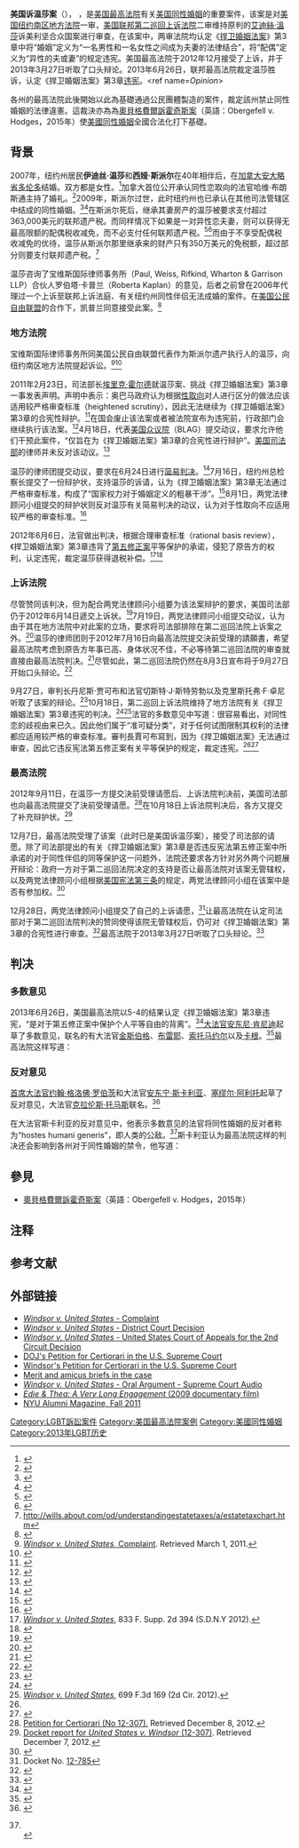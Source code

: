{{noteTA
|G1=USState
|G2=美國總統
|1=zh-cn:鲁斯; zh-hans:鲁思; zh-hant:露絲;
|2=zh-cn:巴德; zh-hans:拜德; zh-hant:拜德;
|3=zh-cn:斯卡利亚; zh-hans:斯卡利亞; zh-hant:史卡利亞;
|4=zh-cn:罗伯茨; zh-hans:罗伯茨; zh-hant:羅伯茲;
|5=zh-cn:约翰·罗伯茨; zh-hans:约翰·罗伯茨; zh-hant:約翰·羅伯茨;zh-tw:約翰·羅勃茲;zh-hk:尊·羅拔斯;
}}
{{Infobox SCOTUS case
|Litigants           = 美国诉温莎案<br>United States v. Windsor
|ArgueDate           = 3月27日
|ArgueYear           = 2013年
|DecideDate          = 6月26日
|DecideYear          = 2013年
|FullName            = United States v. Edith Schlain Windsor, in Her Capacity as Executor of the Estate of Thea Clara Spyer, et al.
  |Docket=12-307
  |USVol=570
  |USPage=12
  |Citation=
  |OralArgument=http://www.oyez.org/cases/2010-2019/2012/2012_12_307/argument
  |Prior=根据美国诉温莎案，《捍卫婚姻法案》被宣布违宪（833 F. Supp. 2d 394 (S.D.N.Y. 2012)）；维持原判（699 F.3d 169 (2d Cir. 2012)）
  |Subsequent=
  |Holding=根据[[美國憲法第五修正案|第五修正案]]中[[正當法律程序|正當法律程序]]的条款，裁定《[[捍卫婚姻法案|捍卫婚姻法案]]》第3章违宪。
  |SCOTUS=2010-2016
  |Majority=肯尼迪（[http://www.supremecourt.gov/opinions/12pdf/12-307_6j37.pdf 意見書]）
  |JoinMajority=金斯伯格、布雷耶、索托马约尔、卡根
  |Dissent=罗伯茨
  |Dissent2=斯卡利亚
  |JoinDissent2=托马斯、罗伯茨 (part I)
  |Dissent3=阿利托
  |JoinDissent3=托马斯 (parts II, III)
  |LawsApplied=[[美国宪法第五修正案|美国宪法第五修正案]]；[[捍卫婚姻法案|捍卫婚姻法案]]
}}

'''美国诉温莎案'''（{{lang|en|''United States v. Windsor''}}）， {{scite|570|12|2013}}，是[[美国最高法院|美国最高法院]]有关[[美国同性婚姻|美国同性婚姻]]的重要案件，该案是对[[美国纽约南区地方法院|美国纽约南区地方法院]]一审，[[美国联邦第二巡回上诉法院|美国联邦第二巡回上诉法院]]二审维持原判的[[艾迪絲·溫莎|艾迪絲·溫莎]]诉美利坚合众国案进行审查，在该案中，两审法院均认定《[[捍卫婚姻法案|捍卫婚姻法案]]》第3章中将“婚姻”定义为“一名男性和一名女性之间成为夫妻的法律结合”，将“配偶”定义为“异性的夫或妻”的规定违宪。美国最高法院于2012年12月接受了上诉，并于2013年3月27日听取了口头辩论。2013年6月26日，联邦最高法院裁定温莎胜诉，认定《捍卫婚姻法案》第3章[[违宪|违宪]]。<ref name=''Opinion''>{{cite web |url=http://www.supremecourt.gov/opinions/12pdf/12-307_g2bh.pdf |title=UNITED STATES v. WINDSOR, XECUTOR OF THE ESTATE OF SPYER, ET AL. CERTIORARI TO THE UNITED STATES COURT OF APPEALS FOR THE SECOND CIRCUIT |publisher=supremecourt.gov |date=June 26, 2013 |deadurl=yes |archiveurl =https://web.archive.org/web/20130627013713/http://www.supremecourt.gov/opinions/12pdf/12-307_g2bh.pdf |archivedate=2013年6月27日 }}</ref>各州的最高法院此後開始以此為基礎通過公民團體製造的案件，裁定該州禁止同性婚姻的法律違憲。這裁決亦為為[[奧貝格費爾訴霍奇斯案|奧貝格費爾訴霍奇斯案]]（英語：Obergefell v. Hodges，2015年）使[[美國同性婚姻|美國同性婚姻]]全國合法化打下基礎。

== 背景 ==
2007年，纽约州居民'''伊迪丝·温莎'''和'''西娅·斯派尔'''在40年相伴后，在[[加拿大|加拿大]][[安大略省|安大略省]][[多伦多|多伦多]]结婚。双方都是女性。<ref>{{cite news |last=Shapiro |first=Lila |title=Edie Windsor vs. DOMA: 83-Year-Old Lesbian Petitions U.S. Supreme Court To Hear Case |url=http://www.huffingtonpost.com/2012/07/16/edie-windsor-doma_n_1675983.html |accessdate=July 30, 2012 |newspaper=[[哈芬登郵報|The Huffington Post]] |date=July 16, 2012}}</ref>加拿大首位公开承认同性恋取向的法官哈维·布朗斯通主持了婚礼。<ref>{{cite news|title=Thea Spyer and Edith Windsor|url=http://www.nytimes.com/2007/05/27/fashion/weddings/27spyer.html|accessdate=January 1, 2013|newspaper=[[紐約時報|The New York Times]]|date=May 27, 2007}}</ref>2009年，斯派尔过世，此时纽约州也已承认在其他司法管辖区中结成的同性婚姻。<ref>{{cite web |publisher=[[美國公民自由聯盟|American Civil Liberties Union]] |url=http://www.aclu.org/lgbt-rights/windsor-v-united-states-thea-edie-doma |title=''Windsor v. United States'': Edie Windsor Challenges DOMA |date=February 23, 2011 |accessdate=February 28, 2011}}</ref><ref>{{cite web |publisher=Law.com |url=http://www.law.com/jsp/nylj/PubArticleNY.jsp?id=1202483113125& |first=Mark |last=Hamblett |title=Obama No Longer Will Defend Marriage Act |date=February 24, 2011 |accessdate=February 28, 2011}}</ref>在斯派尔死后，继承其妻房产的温莎被要求支付超过363,000美元的联邦遗产税。而同样情况下如果是一对异性恋夫妻，则可以获得无最高限额的配偶税收减免，而不必支付任何联邦遗产税。<ref>{{cite news |last=Schwartz |first=John |title=Gay Couple to Sue over U.S. Marriage Law |url=http://www.nytimes.com/2010/11/09/us/09marriage.html |accessdate=July 16, 2012 |newspaper=[[纽约时报|The New York Times]] |date=November 8, 2010}}</ref><ref>{{cite news |last=Johnson |first=Chris |title=Two New Lawsuits Target DOMA |url=http://www.washingtonblade.com/2010/11/09/two-new-lawsuits-target-doma/ |accessdate=July 16, 2012 |newspaper=Washington Blade|date=November 9, 2010}}</ref>而由于不享受配偶税收减免的优待，温莎从斯派尔那里继承来的财产只有350万美元的免税额，超过部分则要支付联邦遗产税。<ref>http://wills.about.com/od/understandingestatetaxes/a/estatetaxchart.htm</ref>

温莎咨询了宝维斯国际律师事务所（Paul, Weiss, Rifkind, Wharton & Garrison LLP）合伙人罗伯塔·卡普兰（Roberta Kaplan）的意见，后者之前曾在2006年代理过一个上诉至联邦上诉法庭、有关纽约州同性伴侣无法成婚的案件。在[[美国公民自由联盟|美国公民自由联盟]]的合作下，凯普兰同意接受此案。<ref>{{cite news|author = Applebome, Peter |title=Reveling in Her Supreme Court Moment|url=http://www.nytimes.com/2012/12/11/nyregion/edith-windsor-gay-widow-revels-in-supreme-court-fight.html|accessdate=December 13, 2012|newspaper=The New York Times|date=December 10, 2012}}</ref>

=== 地方法院 ===
宝维斯国际律师事务所同美国公民自由联盟代表作为斯派尔遗产执行人的温莎，向纽约南区地方法院提起诉讼。<ref>[http://www.aclu.org/lgbt-rights/windsor-v-united-states-complaint ''Windsor v. United States'', Complaint]. Retrieved March 1, 2011.</ref><ref>{{cite news |title=Widow's $363,000 Tax Bill Led to Obama Shift on Marriage Act |first=Andrew M. |last=Harris |url=http://www.businessweek.com/news/2011-02-28/widow-s-363-000-tax-bill-led-to-obama-shift-on-marriage-act.html |work =Bloomberg Businessweek |date=February 28, 2011 |accessdate=March 5, 2011}}</ref>

2011年2月23日，司法部长[[埃里克·霍尔德|埃里克·霍尔德]]就温莎案、{{link-en|佩德森诉人事管理委员会案|Pedersen v. Office of Personnel Management}}挑战《捍卫婚姻法案》第3章一事发表声明。声明中表示：奥巴马政府认为根据[[性取向|性取向]]对人进行区分的做法应该适用较严格审查标准（heightened scrutiny），因此无法继续为《捍卫婚姻法案》第3章的合宪性辩护。<ref name="HolderPressRelease">{{cite press release |url=http://www.justice.gov/opa/pr/2011/February/11-ag-222.html |title=Statement of the Attorney General on Litigation Involving the Defense of Marriage Act |date=February 23, 2011 |accessdate=February 23, 2011 |publisher=[[美國司法部|United States Department of Justice]]}}</ref>在国会废止该法案或者被法院宣布为违宪前，行政部门会继续执行该法案。<ref>{{cite web |publisher=Gay & Lesbian Advocates & Defenders (GLAD) |url=http://www.glad.org/current/news-detail/glad-statement-on-dojs-announcement-it-wont-defend-constitutionality-of-dom/ |title=GLAD Statement on DOJ's Announcement It Won't Defend Constitutionality of DOMA in ''Pedersen'' |date=February 23, 2011 |accessdate=February 23, 2011 |archive-date=2011-02-27 |archive-url=https://web.archive.org/web/20110227090354/http://www.glad.org/current/news-detail/glad-statement-on-dojs-announcement-it-wont-defend-constitutionality-of-dom |dead-url=yes }}</ref>4月18日，{{link-en|保罗·克莱门特|Paul Clement}}代表[[美国众议院|美国众议院]]{{link-en|两党法律顾问小组|Bipartisan Legal Advisory Group}}（BLAG）提交动议，要求允许他们干预此案件，“仅旨在为《捍卫婚姻法案》第3章的合宪性进行辩护”。[[美国司法部|美国司法部]]的律师并未反对该动议。<ref>{{cite web |work=Metro Weekly |url=http://www.Metroweekly.com/poliglot/2011/04/house-leadership-seeks-to-inte.html |first=Chris |last=Geidner |title=House Leadership Seeks to Intervene in DOMA Case |date=April 18, 2011 |accessdate=April 19, 2011 |deadurl=yes |archiveurl=https://web.archive.org/web/20110425041913/http://www.metroweekly.com/poliglot/2011/04/house-leadership-seeks-to-inte.html |archivedate=2011年4月25日 }}</ref>

温莎的律师团提交动议，要求在6月24日进行[[简易判决|简易判决]]。<ref>{{cite web |work={{link-en|地鐵周刊|Metro Weekly|Metro Weekly}} |url=http://Metroweekly.com/poliglot/MotionSJ.pdf |title=Memorandum in Support of Plaintiff's Motion for Summary Judgment |date=June 24, 2011 |accessdate=August 3, 2011 |deadurl=yes |archiveurl=https://web.archive.org/web/20111003123603/http://metroweekly.com/poliglot/MotionSJ.pdf |archivedate=2011年10月3日 }}</ref>7月16日，纽约州总检察长{{link-en|埃里克·施奈德曼|Eric Schneiderman}}提交了一份辩护状，支持温莎的诉请，认为《捍卫婚姻法案》第3章无法通过严格审查标准，构成了“国家权力对于婚姻定义的粗暴干涉”。<ref>{{cite web |work={{link-en|地鐵周刊|Metro Weekly|Metro Weekly}} |url=http://Metroweekly.com/poliglot/2011/07/new-york-attorney-general-take.html |first=Chris |last=Geidner |title=New York Attorney General Takes Edith Windsor's Side in DOMA Challenge |date=July 26, 2011 |accessdate=July 26, 2011 |deadurl=yes |archiveurl=https://web.archive.org/web/20110806181726/http://www.metroweekly.com/poliglot/2011/07/new-york-attorney-general-take.html |archivedate=2011年8月6日 }}</ref>8月1日，两党法律顾问小组提交的辩护状则反对温莎有关简易判决的动议，认为对于性取向不应适用较严格的审查标准。<ref>{{cite web |work=Metro Weekly |url=http://Metroweekly.com/poliglot/2011/08/house-gop-leaders-say-court-sh.html |first=Chris |last=Geidner |title=House GOP Leaders Say Court Should Dismiss Edith Windsor's Lawsuit, Find DOMA Constitutional |date=August 2, 2011 |accessdate=August 2, 2011 |deadurl=yes |archiveurl=https://web.archive.org/web/20110806181651/http://www.metroweekly.com/poliglot/2011/08/house-gop-leaders-say-court-sh.html |archivedate=2011年8月6日 }}</ref>

2012年6月6日，法官{{link-en|芭芭拉·S·琼斯|Barbara S. Jones}}做出判决，根据合理审查标准（rational basis review），《捍卫婚姻法案》第3章违背了[[美國憲法第五修正案|第五修正案]]平等保护的承诺，侵犯了原告方的权利，认定违宪，裁定温莎获得退税补偿。<ref>[http://lawprofessors.typepad.com/files/windsor_doma.pdf ''Windsor v. United States''], 833 F. Supp. 2d 394 (S.D.N.Y 2012).</ref><ref>{{cite web|last=Katz|first=Basil|title=Defense of Marriage Act Unconstitutional: Judge|url=http://www.reuters.com/article/2012/06/06/us-usa-gaymarriage-idUSBRE8551JW20120606|publisher=[[路透社|Reuters]]|accessdate=December 10, 2012|date=6 June 6, 2012}}</ref>

=== 上诉法院 ===
尽管赞同该判决，但为配合两党法律顾问小组要为该法案辩护的要求，美国司法部仍于2012年6月14日遞交上诉状。<ref>{{cite web |work=Metro Weekly |url=http://www.Metroweekly.com/poliglot/2012/06/domas-federal-definition-of-marriage-what-is-happe.html |first=Chris |last=Geidner |title=The DOMA Lawsuits: What Is Happening? |date=June 18, 2012 |accessdate=June 19, 2012 |deadurl=yes |archiveurl=https://web.archive.org/web/20120621041600/http://www.metroweekly.com/poliglot/2012/06/domas-federal-definition-of-marriage-what-is-happe.html |archivedate=2012年6月21日 }}</ref>7月19日，两党法律顾问小组提交动议，认为由于其在地方法院中对此案的立场，要求将司法部排除在第二巡回法院上诉案之外。<ref>{{cite web |title=Windsor v. USA – BLAG moves to dismiss DOJ appeal |url=http://www.prop8trialtracker.com/qh/windsor-v-usa-blag-moves-to-dismiss-doj-appeal/ |publisher=Prop 8 Trial Tracker |accessdate=July 24, 2012 }}{{dead link|date=2018年4月 |bot=InternetArchiveBot |fix-attempted=yes }}</ref>温莎的律师团则于2012年7月16日向最高法院提交決前受理的請願書，希望最高法院考虑到原告方年事已高、身体状况不佳，不必等待第二巡回法院的审查就直接由最高法院判决。<ref>{{cite web |work={{link-en|地鐵周刊|Metro Weekly|Metro Weekly}} |url=http://www.Metroweekly.com/poliglot/2012/07/widow-petitions-doma-case-to-the-supreme-court.html |first=Justin |last=Snow |title=Widow Petitions DOMA Case to the Supreme Court |date=July 16, 2012 |accessdate=July 16, 2012 |deadurl=yes |archiveurl=https://web.archive.org/web/20120722133026/http://www.metroweekly.com/poliglot/2012/07/widow-petitions-doma-case-to-the-supreme-court.html |archivedate=2012年7月22日 }}</ref>尽管如此，第二巡回法院仍然在8月3日宣布将于9月27日开始口头辩论。<ref>{{cite web |url=http://www.prop8trialtracker.com/qh/windsor-v-usa-2nd-circuit-oral-arguments-set-for-september-27/ |title=Windsor v. USA: 2nd Circuit oral arguments set for September 27 |publisher=Prop 8 Trial Tracker |date=August 3, 2012 }}{{dead link|date=2018年4月 |bot=InternetArchiveBot |fix-attempted=yes }}</ref>

9月27日，审判长丹尼斯·贾可布和法官切斯特·J·斯特劳勃以及克里斯托弗·F·卓尼听取了该案的辩论。<ref>{{cite news |last=Johnson |first=Chris |title=GOP att'y strongly defends DOMA in N.Y. widow's lawsuit |url=http://www.washingtonblade.com/2012/09/27/gop-atty-strongly-defends-doma-in-n-y-widows-lawsuit/ |accessdate=September 28, 2012 |newspaper= Washington Blade |date=September 27, 2012}}</ref>10月18日，第二巡回上诉法院维持了地方法院有关《捍卫婚姻法案》第3章违宪的判决。<ref name="Reuters20121018">{{cite news |last=Baynes |first=Terry |title=Appeals court rules against Defense of Marriage Act |url=http://www.reuters.com/article/2012/10/18/us-usa-gaymarriage-appeal-idUSBRE89H12L20121018|accessdate=October 18, 2012 |publisher= [[路透社|Reuters]] |date=October 18, 2012}}</ref><ref>''[http://www.ca2.uscourts.gov/decisions/isysquery/436f323b-5e40-411a-9026-98fa59ffb645/1/doc/12-2335_complete_opn.pdf Windsor v. United States]'', 699 F.3d 169 (2d Cir. 2012).</ref>法官的多数意见中写道：很容易看出，对同性恋的歧视由来已久。因此他们属于“准可疑分类”，对于任何试图限制其权利的法律都应适用较严格的审查标准。審判長賈可布寫到，因为《捍卫婚姻法案》无法通过审查，因此它违反宪法第五修正案有关平等保护的规定，裁定违宪。<ref name="Reuters20121018" /><ref>{{cite news |last=Schwartz |first=John |title=U.S. Marriage Act Is Unfair to Gays, Court Panel Says |url=http://www.nytimes.com/2012/10/19/us/appeals-court-rules-against-defense-of-marriage-act.html |accessdate= December 13, 2012 |newspaper= The New York Times |date= October 18, 2012}}</ref>

=== 最高法院 ===
2012年9月11日，在温莎一方提交決前受理请愿后、上诉法院判决前，美国司法部也向最高法院提交了決前受理请愿。<ref>[http://www.scribd.com/doc/105738696/12-307-1-DOJ-Petition Petition for Certiorari (No 12-307).] Retrieved December 8, 2012.</ref>在10月18日上诉法院判决后，各方又提交了补充辩护状。<ref name="docket 12-307">[http://www.supremecourt.gov/Search.aspx?FileName=/docketfiles/12-307.htm Docket report for ''United States v. Windsor'' (12-307)]. Retrieved December 7, 2012.</ref>

12月7日，最高法院受理了该案（此时已是美国诉温莎案），接受了司法部的请愿。除了司法部提出的有关《捍卫婚姻法案》第3章是否违反宪法第五修正案中所承诺的对于同性伴侣的同等保护这一问题外，法院还要求各方针对另外两个问题展开辩论：政府一方对于第二巡回法院决定的支持是否让最高法院对该案无管辖权，以及两党法律顾问小组根据[[美利坚合众国宪法第三条|美国宪法第三条]]的规定，两党法律顾问小组在该案中是否有参加权。<ref>{{cite web |title=Order List |url=http://www.supremecourt.gov/orders/courtorders/120712zr_3f14.pdf|publisher=United States Supreme Court|accessdate=December 8, 2012|date=December 7, 2012}}</ref>

12月28日，两党法律顾问小组提交了自己的上诉请愿，<ref group=n>Docket No. [http://www.supremecourt.gov/Search.aspx?FileName=/docketfiles/12-785.htm 12-785]</ref>让最高法院在认定司法部对于第二巡回法院判决的赞同使得该院无管辖权后，仍可对《捍卫婚姻法案》第3章的合宪性进行审查。<ref>{{cite news |last=Geidner |first=Chris |title=House Republican Leaders Want This To Be The Last Fight Over DOMA |url=http://www.buzzfeed.com/chrisgeidner/house-republicans-want-this-to-be-the-last-fight-o |accessdate=January 2, 2013 |publisher = {{link-en|巴茲飼料網|BuzzFeed|BuzzFeed}} |date=January 2, 2013}}</ref>最高法院于2013年3月27日听取了口头辩论。<ref>{{cite web|title=United States, Petitioner v. Edith Schlain Windsor, in Her Capacity as Executor of the Estate of Thea Clara Spyer, et al.|url=http://www.supremecourt.gov/Search.aspx?FileName=/docketfiles/12-307.htm|work=Docket|publisher=[[美國最高法院|Supreme Court of the United States]]|accessdate=27 March 2013}}</ref>

== 判决 ==
=== 多数意见 ===
2013年6月26日，美国最高法院以5-4的结果认定《捍卫婚姻法案》第3章违宪，“是对于第五修正案中保护个人平等自由的背离”。<ref name="Opinion">{{cite web |url=http://www.supremecourt.gov/opinions/12pdf/12-307_g2bh.pdf | title =United States v. Windsor |author=''[[美國最高法院|Supreme Court of the United States]]'' |publisher=supremecourt.gov |date=June 26, 2013 |deadurl=yes |archiveurl=https://web.archive.org/web/20130627013713/http://www.supremecourt.gov/opinions/12pdf/12-307_g2bh.pdf |archivedate =2013年6月27日 }}</ref>[[美国最高法院大法官|大法官]][[安东尼·肯尼迪|安东尼·肯尼迪]]起草了多数意见，联名的有大法官[[鲁思·金斯伯格|金斯伯格]]、[[史蒂芬·布雷耶|布雷耶]]、[[索尼娅·索托马约尔|索托马约尔]]以及[[艾蕾娜·卡根|卡根]]。<ref>{{cite web |url=http://www.washingtonpost.com/politics/supreme-court/2013/06/26/f0039814-d9ab-11e2-a016-92547bf094cc_story.html |title=Supreme Court strikes down Defense of Marriage Act |publisher=washingtonpost.com |author=Robert Barnes |date =June 26, 2013}}</ref>最高法院这样写道：  

{{quote box
|《捍卫婚姻法案》的主要作用是在州认可的婚姻中区分出了一个子集，并使其受到不平等待遇。其主要目的是推行不平等，而不是其他诸如政府效率的原因。……<br/><br/>《捍卫婚姻法案》破坏了州认可的同性婚姻对于公众和个人的重大意义；因为它是在告诉这些情侣们以及全世界，他们原本有效的婚姻并不受到联邦承认。这就让同性伴侣们处于次等婚姻的不稳定状态。这种区分贬低了同性伴侣，他们的道德和性选择本是受到宪法保护的，参见劳伦斯案（539 U. S. 558），他们的伴侣关系也是联邦希望给予尊严的。它还羞辱了成千上万名目前由同性伴侣抚养的儿童。受质疑的法律让这些儿童更加难以理解自己所在家庭的完整性和亲密性，以及其同所在社区和日常生活中其他家庭的和睦性。<br/><br/>《捍卫婚姻法案》下，同性婚姻伴侣因为政府的法令，而以可见且公开地方式承担起生活之重负。<br/>
……
<br/>这一联邦立法是无效的，因为联邦制定婚姻法律本应寻求保护人格和尊严，但是这一法案却贬低并伤害了他们。由于意图取代这种保护，区别对待同性婚姻者，此项联邦立法违反了第五修正案。<ref group=n>原文：DOMA's principal effect is to identify a subset of state-sanctioned marriages and make them unequal. The principal purpose is to impose inequality, not for other reasons like governmental efficiency. ...
<br/><br/>
DOMA undermines both the public and private significance of state-sanctioned same-sex marriages; for it tells those couples, and all the world, that their otherwise valid marriages are unworthy of federal recognition. This places same-sex couples in an unstable position of being in a second-tier marriage. The differentiation demeans the couple, whose moral and sexual choices the Constitution protects, see Lawrence, 539 U. S. 558, and whose relationship the State has sought to dignify. And it humiliates tens of thousands of children now being raised by same-sex couples. The law in question makes it even more difficult for the children to understand the integrity and closeness of their own family and its concord with other families in their community and in their daily lives.
<br/><br/>
Under DOMA, same-sex married couples have their lives burdened, by reason of government decree, in visible and public ways.
<br/>
...
<br/>
The federal statute is invalid, for no legitimate purpose overcomes the purpose and effect to disparage and to injure those whom the State, by its marriage laws, sought to protect in personhood and dignity. By seeking to displace this protection and treating those persons as living in marriages less respected than others, the federal statute is in violation of the Fifth Amendment.</ref><ref>http://www.huffingtonpost.com/scottie-thomaston/analysis-supreme-court-in_b_3506136.html</ref>
|align = left
|style = font-size: 100%;
}}
{{clear}}

=== 反对意见 ===
[[美国首席大法官|首席大法官]][[约翰·格洛佛·罗伯茨|约翰·格洛佛·罗伯茨]]和大法官[[安东宁·斯卡利亚|安东宁·斯卡利亚]]、[[塞缪尔·阿利托|塞缪尔·阿利托]]起草了反对意见，大法官[[克拉伦斯·托马斯|克拉伦斯·托马斯]]联名。<ref>{{cite web | url=http://www.csmonitor.com/USA/Latest-News-Wires/2013/0626/Supreme-Court-strikes-down-DOMA-and-Prop.-8-ban-on-same-sex-marriage | title =Supreme Court strikes down DOMA and Prop. 8 ban on same-sex marriage The Supreme Court ruled Wednesday that same-sex couples should get the same federal benefits as heterosexual couples. The court also cleared the way for same-sex marriage in California by effectively striking down California's gay marriage ban (Prop. 8). | publisher =csmonitor.com | author =Mark Sherman | author2 =''[[美联社|Associated Press]]'' | date =June 26, 2013}}</ref>

在大法官斯卡利亚的反对意见中，他表示多数意见的法官将同性婚姻的反对者称为“hostes humani generis”，即人类的公敌。<ref>{{cite news |title=Scalia: 'High-Handed' Kennedy Has Declared Us 'Enemies of the Human Race' |author=Tim Grieve |url=http://www.nationaljournal.com/domesticpolicy/scalia-high-handed-kennedy-has-declared-us-enemies-of-the-human-race-20130626 |newspaper=National Journal |date=26 June 2013 |accessdate=26 June 2013}}<br/>{{cite news |title=Scalia's Blistering Dissent on DOMA |author=Time Grieve |url=http://www.theatlantic.com/national/archive/2013/06/scalias-blistering-dissent-on-doma/277245/#comments |newspaper=The Atlantic |date=26 June 2013 |accessdate=26 June 2013}}</ref>斯卡利亚认为最高法院这样的判决还会影响到各州对于同性婚姻的禁令，他写道：

{{quote box
|在最高法院看来，任何人都不应被愚弄；这是只是一个用心聆听，等待另一只鞋掉落的问题。<br/><br/>正式地宣称反对同性婚姻者为人类公敌，多数意见为意图挑战根据传统定义限制婚姻的州法律者提供了武器。<ref group=n>原文：As far as this Court is concerned, no one should be fooled; it is just a matter of listening and waiting for the [[wiktionary:wait_for_the_other_shoe_to_drop|other shoe]].<br/><br/>By formally declaring anyone opposed to same-sex marriage an enemy of human decency, the majority arms well every challenger to a state law restricting marriage to its traditional definition.</ref><ref>http://www.politico.com/story/2013/06/doma-decision-gay-marriage-ripple-effect-93479.html?hp=t1_3</ref>
|align = left
|style = font-size: 100%;}}
{{clear}}

== 參見 ==
* [[奧貝格費爾訴霍奇斯案|奧貝格費爾訴霍奇斯案]]（英語：Obergefell v. Hodges，2015年）

== 注释 ==
{{reflist|group="n"}}

== 参考文献 ==
{{Reflist|2}}

== 外部链接 ==
*[http://www.aclu.org/lgbt-rights/windsor-v-united-states-complaint ''Windsor v. United States'' - Complaint]
*[http://www.aclu.org/files/assets/windsor.pdf ''Windsor v. United States'' - District Court Decision]
*[http://www.ca2.uscourts.gov/decisions/isysquery/436f323b-5e40-411a-9026-98fa59ffb645/1/doc/12-2335_complete_opn.pdf ''Windsor v. United States'' - United States Court of Appeals for the 2nd Circuit Decision]
*[http://www.scribd.com/doc/105738696/12-307-1-DOJ-Petition DOJ's Petition for Certiorari in the U.S. Supreme Court]
*[https://web.archive.org/web/20120731110921/http://www.metroweekly.com/poliglot/WindsorPetition.pdf Windsor's Petition for Certiorari in the U.S. Supreme Court]
*[http://www.americanbar.org/publications/preview_home/12-307.html Merit and amicus briefs in the case]
*[http://www.supremecourt.gov/oral_arguments/argument_audio_detail.aspx?argument=12-307&TY=2012 ''Windsor v. United States'' - Oral Argument - Supreme Court Audio]
*[http://www.imdb.com/title/tt1512779/ ''Edie & Thea: A Very Long Engagement'' (2009 documentary film)]
*[http://www.nyu.edu/alumni.magazine/issue17/17_FEA_DOMA.html NYU Alumni Magazine, Fall 2011]

{{US5thAmendment}}

{{DEFAULTSORT:Windsor v. United States}}
[[Category:LGBT訴訟案件|Category:LGBT訴訟案件]]
[[Category:美国最高法院案例|Category:美国最高法院案例]]
[[Category:美國同性婚姻|Category:美國同性婚姻]]
[[Category:2013年LGBT历史|Category:2013年LGBT历史]]